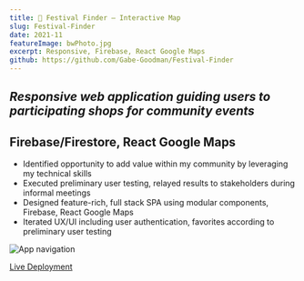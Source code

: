 ```yaml
---
title: 📍 Festival Finder – Interactive Map
slug: Festival-Finder
date: 2021-11
featureImage: bwPhoto.jpg
excerpt: Responsive, Firebase, React Google Maps
github: https://github.com/Gabe-Goodman/Festival-Finder
---
```


## _Responsive web application guiding users to participating shops for community events_

## Firebase/Firestore, React Google Maps

- Identified opportunity to add value within my community by leveraging my technical skills
- Executed preliminary user testing, relayed results to stakeholders during informal meetings
- Designed feature-rich, full stack SPA using modular components, Firebase, React Google Maps
- Iterated UX/UI including user authentication, favorites according to preliminary user testing

![App navigation](screenshot.png)
&nbsp;

[Live Deployment](https://komichinonoel.netlify.app/)
